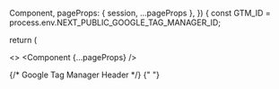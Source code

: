 
  Component,
  pageProps: { session, ...pageProps },
  }) {
const GTM_ID = process.env.NEXT_PUBLIC_GOOGLE_TAG_MANAGER_ID;

return (

<>
  <SessionProvider session={session}>
    <Component {...pageProps} />
  </SessionProvider>

  {/* Google Tag Manager Header */}
  {" "}

  <Script
    id="google-tag-manager-header"
    strategy="beforeInteractive"
    dangerouslySetInnerHTML={{
      __html: `
      (function(w,d,s,l,i){w[l]=w[l]||[];w[l].push({'gtm.start':
      new Date().getTime(),event:'gtm.js'});var f=d.getElementsByTagName(s)[0],
      j=d.createElement(s),dl=l!='dataLayer'?'&l='+l:'';j.async=true;j.src=
      'https://www.googletagmanager.com/gtm.js?id='+i+dl;f.parentNode.insertBefore(j,f);
      })(window,document,'script','dataLayer','${GTM_ID}');
      `,
    }}
  />
  {/* End Google Tag Manager Haeader */}

  {/* Google Tag Manager Body (no script) */}
  <noscript id="google-tag-manager" strategy="afterInteractive"><iframe src="https://www.googletagmanager.com/ns.html?id=${GTM_ID}"
  height="0" width="0" style="display:none;visibility:hidden"></iframe></noscript>
  {/* End Google Tag Manager Body (no script) */}
</>
)
}